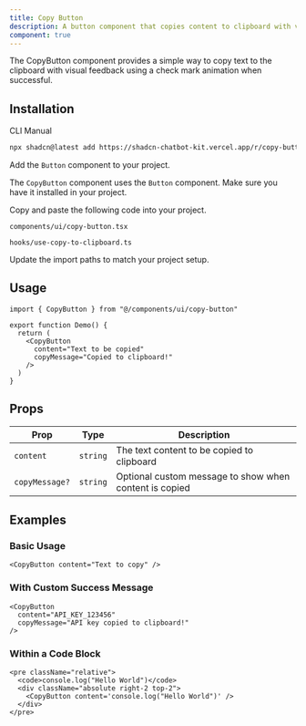 ```yaml
---
title: Copy Button
description: A button component that copies content to clipboard with visual feedback.
component: true
---
```


<ComponentPreview
  name="copy-button-demo"
  title="Copy Button"
  description="A button that copies text to clipboard with a success indicator."
/>

The CopyButton component provides a simple way to copy text to the clipboard with visual feedback using a check mark animation when successful.

## Installation

<Tabs defaultValue="cli">

<TabsList>
  <TabsTrigger value="cli">CLI</TabsTrigger>
  <TabsTrigger value="manual">Manual</TabsTrigger>
</TabsList>

<TabsContent value="cli">

```bash
npx shadcn@latest add https://shadcn-chatbot-kit.vercel.app/r/copy-button.json
```

</TabsContent>

<TabsContent value="manual">

<Steps>

<Step>Add the `Button` component to your project.</Step>

The `CopyButton` component uses the `Button` component. Make sure you have it installed in your project.

<Step>Copy and paste the following code into your project.</Step>

`components/ui/copy-button.tsx`

<ComponentSource name="copy-button" />

`hooks/use-copy-to-clipboard.ts`

<ComponentSource name="use-copy-to-clipboard" />

<Step>Update the import paths to match your project setup.</Step>

</Steps>

</TabsContent>

</Tabs>

## Usage

```tsx
import { CopyButton } from "@/components/ui/copy-button"

export function Demo() {
  return (
    <CopyButton
      content="Text to be copied"
      copyMessage="Copied to clipboard!"
    />
  )
}
```

## Props

| Prop           | Type     | Description                                            |
| -------------- | -------- | ------------------------------------------------------ |
| `content`      | `string` | The text content to be copied to clipboard             |
| `copyMessage?` | `string` | Optional custom message to show when content is copied |

## Examples

### Basic Usage

```tsx
<CopyButton content="Text to copy" />
```

### With Custom Success Message

```tsx
<CopyButton
  content="API_KEY_123456"
  copyMessage="API key copied to clipboard!"
/>
```

### Within a Code Block

```tsx
<pre className="relative">
  <code>console.log("Hello World")</code>
  <div className="absolute right-2 top-2">
    <CopyButton content='console.log("Hello World")' />
  </div>
</pre>
```
